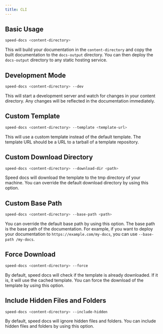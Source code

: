 ```yaml
---
title: CLI
---
```


## Basic Usage

```bash
speed-docs <content-directory>
```

This will build your documentation in the `content-directory` and copy the built documentation to the `docs-output` directory. You can then deploy the `docs-output` directory to any static hosting service.

## Development Mode

```bash
speed-docs <content-directory> --dev
```

This will start a development server and watch for changes in your content directory. Any changes will be reflected in the documentation immediately.

## Custom Template

```bash
speed-docs <content-directory> --template <template-url>
```

This will use a custom template instead of the default template. The template URL should be a URL to a tarball of a template repository.

## Custom Download Directory

```bash
speed-docs <content-directory> --download-dir <path>
```

Speed docs will download the template to the tmp directory of your machine. You can override the default download directory by using this option.

## Custom Base Path

```bash
speed-docs <content-directory> --base-path <path>
```

You can override the default base path by using this option. The base path is the base path of the documentation. For example, if you want to deploy your documentation to `https://example.com/my-docs`, you can use `--base-path /my-docs`.

## Force Download

```bash
speed-docs <content-directory> --force
```

By default, speed docs will check if the template is already downloaded. If it is, it will use the cached template. You can force the download of the template by using this option.

## Include Hidden Files and Folders

```bash
speed-docs <content-directory> --include-hidden
```

By default, speed docs will ignore hidden files and folders. You can include hidden files and folders by using this option.
